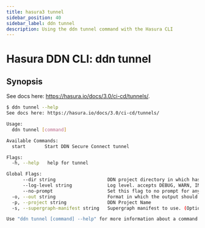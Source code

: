 ```yaml
---
title: hasura3 tunnel
sidebar_position: 40
sidebar_label: ddn tunnel
description: Using the ddn tunnel command with the Hasura CLI
---
```


# Hasura DDN CLI: ddn tunnel 

## Synopsis
See docs here: https://hasura.io/docs/3.0/ci-cd/tunnels/.

```bash
$ ddn tunnel --help
See docs here: https://hasura.io/docs/3.0/ci-cd/tunnels/

Usage:
  ddn tunnel [command]

Available Commands:
  start       Start DDN Secure Connect tunnel

Flags:
  -h, --help   help for tunnel

Global Flags:
      --dir string                   DDN project directory in which hasura.yaml is present (default ".")
      --log-level string             Log level. accepts DEBUG, WARN, INFO, ERROR, FATAL (default "INFO")
      --no-prompt                    Set this flag to no prompt for anything, the command fails if any input is missing
  -o, --out string                   Format in which the output should be printed, accepts table, json and yaml (default "table")
  -p, --project string               DDN Project Name
  -s, --supergraph-manifest string   Supergraph manifest to use. (Optional. DefaultSupergraphManifest used  if not provided)

Use "ddn tunnel [command] --help" for more information about a command.
```

